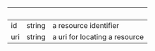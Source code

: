 | &nbsp; | &nbsp; | &nbsp;                        |
| ------ | ------ | ----------------------------- |
| id     | string | a resource identifier         |
| uri    | string | a uri for locating a resource |
